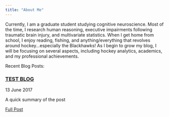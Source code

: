 ```yaml
---
title: "About Me"
---
```


Currently, I am a graduate student studying cognitive neuroscience. Most of the time, I research human reasoning, executive impairments following traumatic brain injury, and multivariate statistics. When I get home from school, I enjoy reading, fishing, and anything/everything that revolves around hockey...especially the Blackhawks! As I begin to grow my blog, I will be focusing on several aspects, including hockey analytics, academics, and my professional achievements.

Recent Blog Posts:

<article>
<h3><a href="testblog.html">TEST BLOG</a></h3>
<div class="summary">
<span><i class="fa fa-calendar"></i>13 June 2017</span>
<p>A quick summary of the post</p>
<a class="btn btn-outline-primary btn-sm" href="testblog.html">Full Post</a>
</div>
</article>

